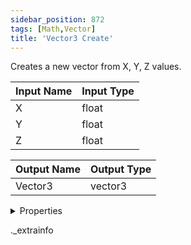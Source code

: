 ```yaml
---
sidebar_position: 872
tags: [Math,Vector]
title: 'Vector3 Create'
---
```


Creates a new vector from X, Y, Z values.



<IChip uuid="814e9337-7542-4851-9da0-c73885ab0b4f" />

| Input Name | Input Type |
|-----------|-----------|
| X | float |
| Y | float |
| Z | float |

| Output Name | Output Type |
|-----------|-----------|
| Vector3 | vector3 |


<details>
  <summary>Properties</summary>
  <div>
    <div>
    <table>
      <thead>
        <tr>
          <th>Room availability:</th>
          <th>Available everywhere</th>
        </tr>
        <tr>
          <th>Is beta required?</th>
          <th>No</th>
        </tr>
        <tr>
          <th>Is this chip a trolling risk?</th>
          <th>No</th>
        </tr>
        <tr>
          <th>Is this chip a role assignment risk?</th>
          <th>No</th>
        </tr>
        <tr>
          <th>Chip UUID</th>
          <th>814e9337-7542-4851-9da0-c73885ab0b4f</th>
        </tr>
      </thead>
    </table>
    </div>
  </div>
</details>

._extrainfo